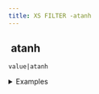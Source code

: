 ```yaml
---
title: XS FILTER -atanh
---
```


## <img src="../assets/docuBadge (11).png" alt="" data-size="line" /> atanh <a href="#xsatanh" id="xsatanh"></a>

`value|atanh`

<details>

<summary>Examples</summary>

```javascript
0|atanh       // Returns 0
0.5|atanh     // Returns 0.5493061443340
```

</details>
